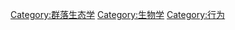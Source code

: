 {{Commonscat|Ecological Interactions}}

[[Category:群落生态学|Category:群落生态学]]
[[Category:生物学|Category:生物学]]
[[Category:行为|Category:行为]]